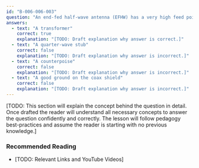 ```yaml
---
id: "B-006-006-003"
question: "An end-fed half-wave antenna (EFHW) has a very high feed point impedance. What device could be used to provide a good match to 50-ohm coaxial cable?"
answers:
  - text: "A transformer"
    correct: true
    explanation: "[TODO: Draft explanation why answer is correct.]"
  - text: "A quarter-wave stub"
    correct: false
    explanation: "[TODO: Draft explanation why answer is incorrect.]"
  - text: "A counterpoise"
    correct: false
    explanation: "[TODO: Draft explanation why answer is incorrect.]"
  - text: "A good ground on the coax shield"
    correct: false
    explanation: "[TODO: Draft explanation why answer is incorrect.]"
---
```


[TODO: This section will explain the concept behind the question in detail. Once drafted the reader will understand all necessary concepts to answer the question confidently and correctly. The lesson will follow pedagogy best-practices and assume the reader is starting with no previous knowledge.]

### Recommended Reading

- [TODO: Relevant Links and YouTube Videos]
